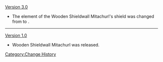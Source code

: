 [[Version 3.0]]
* The element of the Wooden Shieldwall Mitachurl's shield was changed from {{Dendro}} to {{Wood}}.
----
[[Version 1.0]]
* Wooden Shieldwall Mitachurl was released.
<noinclude>[[Category:Change History]]</noinclude>
